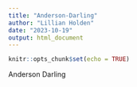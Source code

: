 ```yaml
---
title: "Anderson-Darling"
author: "Lillian Holden"
date: "2023-10-19"
output: html_document
---
```


```r
knitr::opts_chunk$set(echo = TRUE)
```

Anderson Darling